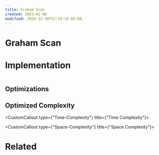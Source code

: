 ```yaml
---
title: Graham Scan
created: 2023-01-06
modified: 2024-12-30T22:19:18-05:00
---
```

# Graham Scan

# Implementation

```python

```

## Optimizations

## Optimized Complexity

<CustomCallout type={"Time-Complexity"} title={"Time Complexity"}></CustomCallout>

<CustomCallout type={"Space-Complexity"} title={"Space Complexity"}></CustomCallout>

# Related
